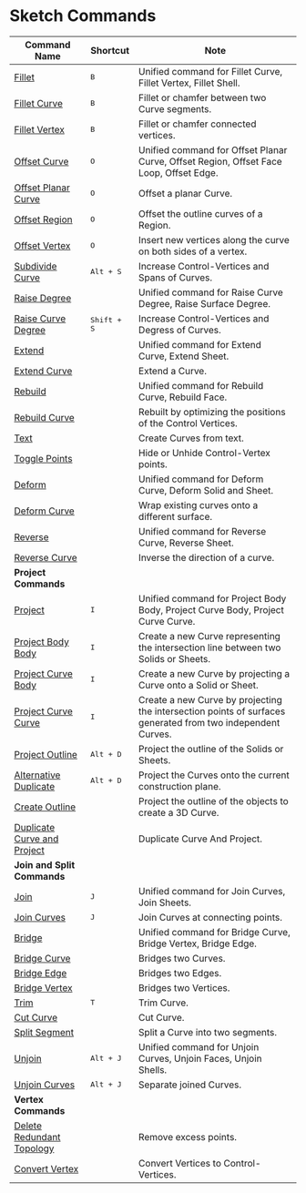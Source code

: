 # Sketch Commands

| Command Name                                                      | Shortcut                   | Note                                                                                                       |
| ----------------------------------------------------------------- | -------------------------- | ---------------------------------------------------------------------------------------------------------- |
| [Fillet](/sketch/fillet)                                           | <kbd>B</kbd>             | Unified command for Fillet Curve, Fillet Vertex, Fillet Shell.                                              |
| [Fillet Curve](/sketch/fillet-curve)                               | <kbd>B</kbd>             | Fillet or chamfer between two Curve segments.                                                               |
| [Fillet Vertex](/sketch/fillet-vertex)                             | <kbd>B</kbd>             | Fillet or chamfer connected vertices.                                                                       |
| [Offset Curve](/sketch/offset-curve)                               | <kbd>O</kbd>             | Unified command for Offset Planar Curve, Offset Region, Offset Face Loop, Offset Edge.                      |
| [Offset Planar Curve](/sketch/offset-planar-curve)                 | <kbd>O</kbd>             | Offset a planar Curve.                                                                                      |
| [Offset Region](/sketch/offset-region)                             | <kbd>O</kbd>             | Offset the outline curves of a Region.                                                                      |
| [Offset Vertex](/sketch/offset-vertex)                             | <kbd>O</kbd>             | Insert new vertices along the curve on both sides of a vertex.                                               |
| [Subdivide Curve](/sketch/subdivide-curve)                         | <kbd>Alt + S</kbd>       | Increase Control-Vertices and Spans of Curves.                                                              |
| [Raise Degree](/sketch/raise-degree)                               |                          | Unified command for Raise Curve Degree, Raise Surface Degree.                                               |
| [Raise Curve Degree](/sketch/raise-curve-degree)                   | <kbd>Shift + S</kbd>     | Increase Control-Vertices and Degress of Curves.                                                             |
| [Extend](/sketch/extend)                                           |                          | Unified command for Extend Curve, Extend Sheet.                                                             |
| [Extend Curve](/sketch/extend-curve)                               |                          | Extend a Curve.                                                                                             |
| [Rebuild](/solid/rebuild)                                          |                          | Unified command for Rebuild Curve, Rebuild Face.                                                            |
| [Rebuild Curve](/sketch/rebuild-curve)                             |                          | Rebuilt by optimizing the positions of the Control Vertices.                                                |
| [Text](/sketch/text)                                               |                          | Create Curves from text.                                                                                    |
| [Toggle Points](/sketch/toggle-points)                             |                          | Hide or Unhide Control-Vertex points.                                                                        |
| [Deform](/sketch/deform)                                           |                          | Unified command for Deform Curve, Deform Solid and Sheet.                                                     |
| [Deform Curve](/sketch/deform-sketch)                              |                          | Wrap existing curves onto a different surface.                                                               |
| [Reverse](/sketch/reverse)                                         |                          | Unified command for Reverse Curve, Reverse Sheet.                                                            |
| [Reverse Curve](/sketch/reverse-curve)                              |                      | Inverse the direction of a curve.                                                                         |
| **Project Commands**                                              |                           |                                                                                                            |
| [Project](/sketch/project)                                         | <kbd>I</kbd>             | Unified command for Project Body Body, Project Curve Body, Project Curve Curve.                             |
| [Project Body Body](/sketch/project-body-body)                     | <kbd>I</kbd>             | Create a new Curve representing the intersection line between two Solids or Sheets.                         |
| [Project Curve Body](/sketch/project-curve-body)                   | <kbd>I</kbd>             | Create a new Curve by projecting a Curve onto a Solid or Sheet.                                             |
| [Project Curve Curve](/sketch/project-curve-curve)                 | <kbd>I</kbd>             | Create a new Curve by projecting the intersection points of surfaces generated from two independent Curves. |
| [Project Outline](/sketch/project-outline)                         | <kbd>Alt + D</kbd>       | Project the outline of the Solids or Sheets.                                                                |
| [Alternative Duplicate](/sketch/alternative-duplicate)             | <kbd>Alt + D</kbd>       | Project the Curves onto the current construction plane.                                                     |
| [Create Outline](/sketch/create-outline)                           |                          | Project the outline of the objects to create a 3D Curve.                                                    |
| [Duplicate Curve and Project](/sketch/duplicate-curve-and-project) |                          | Duplicate Curve And Project.                                                                                |
| **Join and Split Commands**                                       |                            |                                                                                                            |
| [Join](/sketch/join)                                               | <kbd>J</kbd>             | Unified command for Join Curves, Join Sheets.                                                               |
| [Join Curves](/sketch/join-curves)                                 | <kbd>J</kbd>             | Join Curves at connecting points.                                                                           |
| [Bridge](/sketch/bridge)                                           |                          | Unified command for Bridge Curve, Bridge Vertex, Bridge Edge.                                               |
| [Bridge Curve](/sketch/bridge-curve)                               |                          | Bridges two Curves.                                                                                         |
| [Bridge Edge](/sketch/bridge-edge)                                 |                          | Bridges two Edges.                                                                                          |
| [Bridge Vertex](/sketch/bridge-vertex)                             |                          | Bridges two Vertices.                                                                                       |
| [Trim](/sketch/trim)                                               | <kbd>T</kbd>             | Trim Curve.                                                                                                 |
| [Cut Curve](/sketch/cut-curve)                                     |                          | Cut Curve.                                                                                                  |
| [Split Segment](/sketch/split-segment)                             |                          | Split a Curve into two segments.                                                                            |
| [Unjoin](/sketch/unjoin)                                           | <kbd>Alt + J</kbd>       | Unified command for Unjoin Curves, Unjoin Faces, Unjoin Shells.                                             |
| [Unjoin Curves](/sketch/unjoin-curve)                              | <kbd>Alt + J</kbd>       | Separate joined Curves.                                                                                     |
| **Vertex Commands**                                               |                      |                                                                                                            |
| [Delete Redundant Topology](/sketch/delete-redundant-topology)     |                          | Remove excess points.                                                                                       |
| [Convert Vertex](/sketch/convert-vertex)                           |                          | Convert Vertices to Control-Vertices.                                                                       |